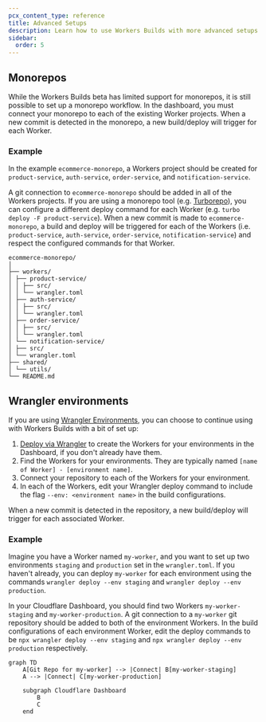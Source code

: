 ```yaml
---
pcx_content_type: reference
title: Advanced Setups 
description: Learn how to use Workers Builds with more advanced setups
sidebar:
  order: 5
---
```


## Monorepos
While the Workers Builds beta has limited support for monorepos, it is still possible to set up a monorepo workflow. In the dashboard, you must connect your monorepo to each of the existing Worker projects. When a new commit is detected in the monorepo, a new build/deploy will trigger for each Worker. 

### Example

In the example `ecommerce-monorepo`, a Workers project should be created for `product-service`, `auth-service`, `order-service`, and `notification-service`.

A git connection to `ecommerce-monorepo` should be added in all of the Workers projects. If you are using a monorepo tool (e.g. [Turborepo](https://turbo.build/)), you can configure a different deploy command for each Worker (e.g. `turbo deploy -F product-service`). When a new commit is made to `ecommerce-monorepo`, a build and deploy will be triggered for each of the Workers (i.e. `product-service`, `auth-service`, `order-service`, `notification-service`) and respect the configured commands for that Worker. 

```
ecommerce-monorepo/
│
├── workers/
│ ├── product-service/
│ │ ├── src/
│ │ └── wrangler.toml
│ ├── auth-service/
│ │ ├── src/
│ │ └── wrangler.toml
│ ├── order-service/
│ │ ├── src/
│ │ └── wrangler.toml
│ └── notification-service/
│ ├── src/
│ └── wrangler.toml
├── shared/
│ └── utils/
└── README.md
```

## Wrangler environments
If you are using [Wrangler Environments](/workers/wrangler/environments/), you can choose to continue using with Workers Builds with a bit of set up: 

1. [Deploy via Wrangler](/workers/wrangler/commands/deploy) to create the Workers for your environments in the Dashboard, if you don't already have them.
2. Find the Workers for your environments. They are typically named `[name of Worker] - [environment name]`. 
3. Connect your repository to each of the Workers for your environment.
4. In each of the Workers, edit your Wrangler deploy command to include the flag `--env: <environment name>` in the build configurations.

When a new commit is detected in the repository, a new build/deploy will trigger for each associated Worker. 

### Example

Imagine you have a Worker named `my-worker`, and you want to set up two environments `staging` and `production` set in the `wrangler.toml`. If you haven't already, you can deploy `my-worker` for each environment using the commands `wrangler deploy --env staging` and `wrangler deploy --env production`.

In your Cloudflare Dashboard, you should find two Workers `my-worker-staging` and `my-worker-production`. A git connection to a `my-worker` git repository should be added to both of the environment Workers. In the build configurations of each environment Worker, edit the deploy commands to be `npx wrangler deploy --env staging` and `npx wrangler deploy --env production` respectively.

```mermaid
graph TD
    A[Git Repo for my-worker] --> |Connect| B[my-worker-staging]
    A --> |Connect| C[my-worker-production]

    subgraph Cloudflare Dashboard
        B
        C
    end
```
